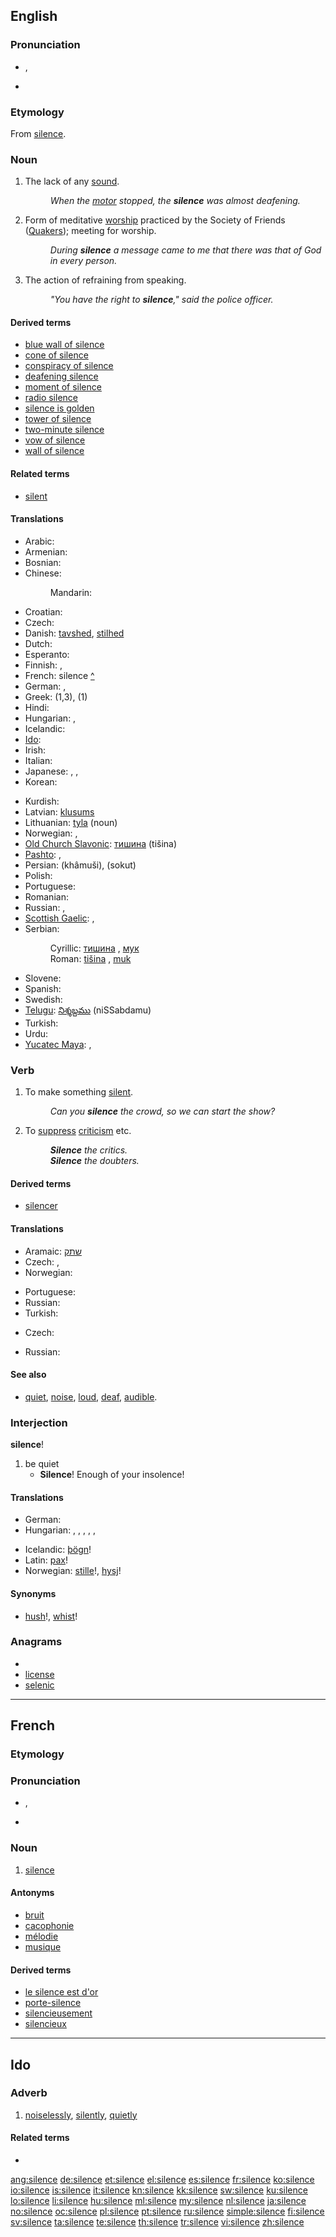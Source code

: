 {{wikipedia|dab=silence}}
==English==

{{rank|regard|married|slowly|702|silence|afterwards|horses|wonder}}

===Pronunciation===
* {{IPA|/saɪləns/}}, {{SAMPA|/"saIl@ns/}}
* {{audio|en-us-silence.ogg|Audio (US)}}

===Etymology===
From {{etyl|fro}} [[#French|silence]].

===Noun===
{{wikipedia}}
{{en-noun|-|s}}

# The lack of any [[sound]].
#: ''When the [[motor]] stopped, the '''silence''' was almost deafening.''
# Form of meditative [[worship]] practiced by the Society of Friends ([[Quaker]]s); meeting for worship.
#: ''During '''silence''' a message came to me that there was that of God in every person.''
# The action of refraining from speaking.
#: ''"You have the right to '''silence'''," said the police officer.''

====Derived terms====
* [[blue wall of silence]]
* [[cone of silence]]
* [[conspiracy of silence]]
* [[deafening silence]]
* [[moment of silence]]
* [[radio silence]]
* [[silence is golden]]
* [[tower of silence]]
* [[two-minute silence]]
* [[vow of silence]]
* [[wall of silence]]

====Related terms====
* [[silent]]

====Translations====
{{trans-top|The lack of any sound}}
* Arabic: {{t-|ar|صمت|m|tr=Samt}}
* Armenian: {{t-|hy|լռություն|tr=lṙut’yun}}
* Bosnian: {{t-|bs|tišina|f}}
* Chinese:
*: Mandarin: {{t-|cmn|沉默|tr=chénmò|sc=Hani}}
* Croatian: {{t-|hr|tišina|f}}
* Czech: {{t+|cs|ticho|n}}
* Danish: [[tavshed]], [[stilhed]]
* Dutch: {{t+|nl|stilte}}
* Esperanto: {{t-|eo|silento|xs=Esperanto}}
* Finnish: {{t+|fi|hiljaisuus}}, {{t-|fi|äänettömyys}}
* French: silence [[:fr:silence|^]] {{f}}
* German: {{t+|de|Schweigen|n}}, {{t+|de|Stille|f}}
* Greek: {{t|el|σιωπή|f}} (1,3), {{t+|el|σιγή|f}} (1)
* Hindi: {{t-|hi|ख़ामोशी|f|tr=khāmošī|xs=Hindi}}
* Hungarian: {{t+|hu|csend}},  {{t+|hu|csönd}}
* Icelandic: {{t+|is|þögn|f}}
* [[Ido]]: {{t|io|silenco}}
* Irish: {{t-|ga|tost|m|xs=Irish}}
* Italian: {{t+|it|silenzio|m}}
* Japanese: {{t|ja|静けさ|tr=shízukesa}},  {{t-|ja|静寂|tr=seijaku}},  {{t-|ja|黙秘|tr=mokuhi}}
* Korean: {{t|ko|침묵|tr=chimmuk|sc=Hang}}
{{trans-mid}}
* Kurdish: {{ku-Arab|[[بێده‌نگ]]}}
* Latvian: [[klusums]] {{m}}
* Lithuanian: [[tyla]] {{f}} (noun)
* Norwegian: {{t+|no|stillhet|m}}, {{t+|no|ro|m}}
* [[Old Church Slavonic]]: [[тишина]] (tišina) {{f}}
* [[Pashto]]: {{ps-Arab|[[ګنګه روژه]]}}, {{ps-Arab|[[چوپتيا]]}} {{f}}
* Persian: {{fa-Arab|[[خاموشی]]}} (khâmuši), {{fa-Arab|[[سکوت]]}} (sokut)
* Polish: {{t+|pl|cisza|f}}
* Portuguese: {{t+|pt|silêncio|m}}
* Romanian: {{t-|ro|linişte|f}}
* Russian: {{t+|ru|молчание|n|tr=molčánije}}, {{t+|ru|тишина|f|tr=tišiná}}
* [[Scottish Gaelic]]: {{t-|gd|tosd|m|xs=Scottish Gaelic}},{{t|gd|sàmhchair|f}}
* Serbian:
*: Cyrillic: [[тишина#Serbian|тишина]] {{f}}, [[мук]] {{m}}
*: Roman: [[tišina#Serbian|tišina]] {{f}}, [[muk]] {{m}}
* Slovene: {{t+|sl|tišina|f}}
* Spanish: {{t+|es|silencio|m}}
* Swedish: {{t+|sv|tystnad}}
* [[Telugu]]: [[నిశ్శబ్దము]] (niSSabdamu)
* Turkish: {{t+|tr|sessizlik}}
* Urdu: {{t-|ur|خاموشی|f|tr=khāmošī|xs=Urdu}}
* [[Yucatec Maya]]: {{tø|yua|ch’een}},  {{tø|yua|ch’ench’enki}}
{{trans-bottom}}

===Verb===
{{en-verb|silenc|ing}}

# To make something [[silent]].
#: ''Can you '''silence''' the crowd, so we can start the show?''
# To [[suppress]] [[criticism]] etc.
#: '''''Silence''' the critics.''
#: '''''Silence''' the doubters.''

====Derived terms====
* [[silencer]]

====Translations====
{{trans-top|To make something silent}}
* Aramaic: [[שתק]]
* Czech: {{t-|cs|utišit}},  {{t-|cs|umlčet}}
* Norwegian: {{t+|no|roe}}
{{trans-mid}}
* Portuguese: {{t-|pt|silenciar}}
* Russian: {{t|ru|заглушить|tr=zaglušít’}}
* Turkish: {{t|tr|susturmak}}
{{trans-bottom}}

{{trans-top|To suppress criticism}}
* Czech: {{t-|cs|umlčet}}
{{trans-mid}}
* Russian: {{t|ru|заткнуть рот|tr=zatknút' rot}}
{{trans-bottom}}

====See also====
* [[quiet]], [[noise]], [[loud]], [[deaf]], [[audible]].

===Interjection===
'''silence'''!

# be quiet
#* '''Silence'''! Enough of your insolence!

====Translations====
{{trans-top|be quiet!}}
* German: {{t+|de|Stille|alt=Stille!}}
* Hungarian: {{t+|hu|csönd|alt=csönd!}}, {{t|hu|csöndet|alt=csöndet!}}, {{t|hu|csönd legyen|alt=csönd legyen!}},  {{t+|hu|csend|alt=csend!}}, {{t|hu|csendet|alt=csendet!}}, {{t|hu|csend legyen|alt=csend legyen!}}
{{trans-mid}}
* Icelandic: [[þögn]]!
* Latin: [[pax]]!
* Norwegian: [[stille]]!, [[hysj]]!
{{trans-bottom}}

====Synonyms====
* [[hush]]!, [[whist]]!

===Anagrams===
* {{alphagram|ceeilns}}
* [[license#English|license]]
* [[selenic#English|selenic]]

----

==French==

===Etymology===
{{etyl|la|fr}} {{term|silentium||silence|lang=la}}

===Pronunciation===
* {{IPA|/si.lɑ̃s/|lang=fr}}, {{X-SAMPA|/sila~s@/|lang=fr}}
*: {{audio|Fr-silence.ogg|Audio (France, Paris)}}
* {{homophones|silences|lang=fr}}

===Noun===
{{fr-noun|m}}

# [[#English|silence]]

====Antonyms====
* [[bruit]]
* [[cacophonie]]
* [[mélodie]]
* [[musique]]

====Derived terms====
* [[le silence est d'or]]
* [[porte-silence]]
* [[silencieusement]]
* [[silencieux]]

----

==Ido==

===Adverb===
{{io-adv}}

# [[noiselessly]], [[silently]], [[quietly]]

====Related terms====
* {{l|io|silencoza}}

[[ang:silence]]
[[de:silence]]
[[et:silence]]
[[el:silence]]
[[es:silence]]
[[fr:silence]]
[[ko:silence]]
[[io:silence]]
[[is:silence]]
[[it:silence]]
[[kn:silence]]
[[kk:silence]]
[[sw:silence]]
[[ku:silence]]
[[lo:silence]]
[[li:silence]]
[[hu:silence]]
[[ml:silence]]
[[my:silence]]
[[nl:silence]]
[[ja:silence]]
[[no:silence]]
[[oc:silence]]
[[pl:silence]]
[[pt:silence]]
[[ru:silence]]
[[simple:silence]]
[[fi:silence]]
[[sv:silence]]
[[ta:silence]]
[[te:silence]]
[[th:silence]]
[[tr:silence]]
[[vi:silence]]
[[zh:silence]]